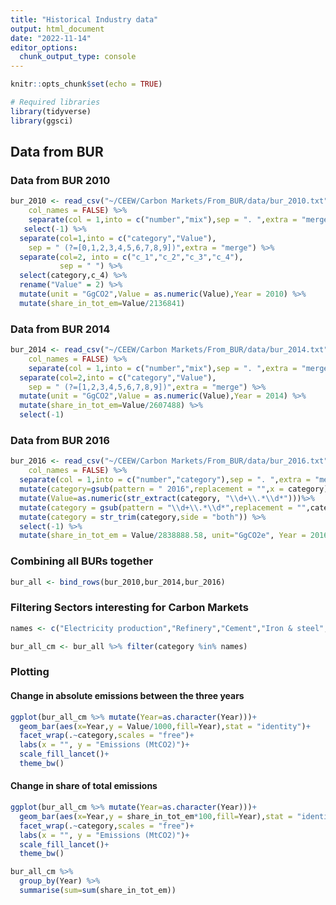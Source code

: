 ```yaml
---
title: "Historical Industry data"
output: html_document
date: "2022-11-14"
editor_options: 
  chunk_output_type: console
---
```


```r
knitr::opts_chunk$set(echo = TRUE)
```

```r
# Required libraries
library(tidyverse)
library(ggsci)
```
## Data from BUR

### Data from BUR 2010
```r
bur_2010 <- read_csv("~/CEEW/Carbon Markets/From_BUR/data/bur_2010.txt", 
    col_names = FALSE) %>% 
    separate(col = 1,into = c("number","mix"),sep = ". ",extra = "merge") %>% 
   select(-1) %>% 
  separate(col=1,into = c("category","Value"),
    sep = " (?=[0,1,2,3,4,5,6,7,8,9])",extra = "merge") %>% 
  separate(col=2, into = c("c_1","c_2","c_3","c_4"),
           sep = " ") %>% 
  select(category,c_4) %>%
  rename("Value" = 2) %>% 
  mutate(unit = "GgCO2",Value = as.numeric(Value),Year = 2010) %>% 
  mutate(share_in_tot_em=Value/2136841)
```

### Data from BUR 2014
```r
bur_2014 <- read_csv("~/CEEW/Carbon Markets/From_BUR/data/bur_2014.txt", 
    col_names = FALSE) %>% 
    separate(col = 1,into = c("number","mix"),sep = ". ",extra = "merge") %>% 
  separate(col=2,into = c("category","Value"),
    sep = " (?=[1,2,3,4,5,6,7,8,9])",extra = "merge") %>% 
  mutate(unit = "GgCO2",Value = as.numeric(Value),Year = 2014) %>% 
  mutate(share_in_tot_em=Value/2607488) %>% 
  select(-1)
```


### Data from BUR 2016
```r
bur_2016 <- read_csv("~/CEEW/Carbon Markets/From_BUR/data/bur_2016.txt", 
    col_names = FALSE) %>% 
  separate(col = 1,into = c("number","category"),sep = ". ",extra = "merge") %>% 
  mutate(category=gsub(pattern = " 2016",replacement = "",x = category)) %>% 
  mutate(Value=as.numeric(str_extract(category, "\\d+\\.*\\d*")))%>%
  mutate(category = gsub(pattern = "\\d+\\.*\\d*",replacement = "",category)) %>% 
  mutate(category = str_trim(category,side = "both")) %>% 
  select(-1) %>% 
  mutate(share_in_tot_em = Value/2838888.58, unit="GgCO2e", Year = 2016)

```   

### Combining all BURs together
```r
bur_all <- bind_rows(bur_2010,bur_2014,bur_2016)
```

### Filtering Sectors interesting for Carbon Markets
```r
names <- c("Electricity production","Refinery","Cement","Iron & steel","Pulp & paper","Textile/leather","Fertilizer","Commercials/Institutional","Nonferrous metals","Oil & Natural gas","Railways", "Chemicals")

bur_all_cm <- bur_all %>% filter(category %in% names)
```

### Plotting
#### Change in absolute emissions between the three years

```r
ggplot(bur_all_cm %>% mutate(Year=as.character(Year)))+
  geom_bar(aes(x=Year,y = Value/1000,fill=Year),stat = "identity")+
  facet_wrap(.~category,scales = "free")+
  labs(x = "", y = "Emissions (MtCO2)")+
  scale_fill_lancet()+
  theme_bw()
```
#### Change in share of total emissions
```r
ggplot(bur_all_cm %>% mutate(Year=as.character(Year)))+
  geom_bar(aes(x=Year,y = share_in_tot_em*100,fill=Year),stat = "identity")+
  facet_wrap(.~category,scales = "free")+
  labs(x = "", y = "Emissions (MtCO2)")+
  scale_fill_lancet()+
  theme_bw()
```

```r
bur_all_cm %>% 
  group_by(Year) %>% 
  summarise(sum=sum(share_in_tot_em))
```





